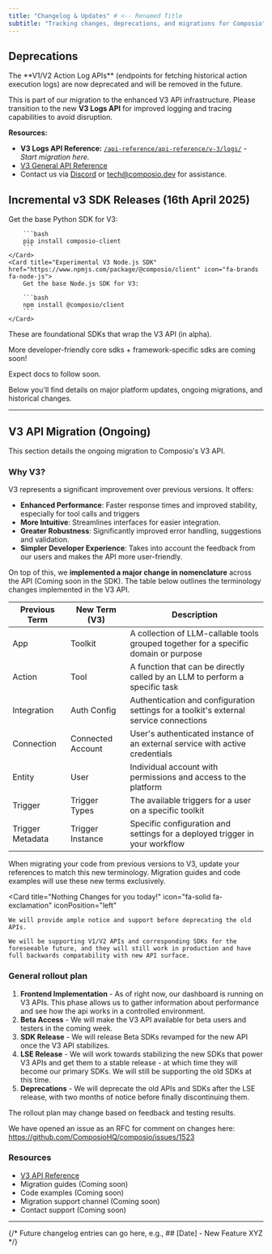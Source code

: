 ```yaml
---
title: "Changelog & Updates" # <-- Renamed Title
subtitle: "Tracking changes, deprecations, and migrations for Composio"
---
```


## Deprecations

<Warning title="Deprecated: V1/V2 Action Log APIs">
  The **V1/V2 Action Log APIs** (endpoints for fetching historical action execution logs) are now deprecated and will be removed in the future.

  This is part of our migration to the enhanced V3 API infrastructure. Please transition to the new **V3 Logs API** for improved logging and tracing capabilities to avoid disruption.

  **Resources:**
  *   **V3 Logs API Reference:** [`/api-reference/api-reference/v-3/logs/`](/api-reference/api-reference/v-3/logs/) - *Start migration here.*
  *   [V3 General API Reference](/api-reference/api-reference/v-3/)
  *   Contact us via [Discord](https://dub.composio.dev/discord) or [tech@composio.dev](mailto:tech@composio.dev) for assistance.
</Warning>


## Incremental v3 SDK Releases (16th April 2025)


<CardGroup>
    <Card title="Experimental V3 Python SDK" href="https://pypi.org/project/composio-client/" icon="fa-brands fa-python">
        Get the base Python SDK for V3: 
        
        
        ```bash
        pip install composio-client
        ```
    </Card>
    <Card title="Experimental V3 Node.js SDK" href="https://www.npmjs.com/package/@composio/client" icon="fa-brands fa-node-js">
        Get the base Node.js SDK for V3: 

        ```bash
        npm install @composio/client
        ```
    </Card>
</CardGroup>

<Note>
These are foundational SDKs that wrap the V3 API (in alpha). 

More developer-friendly core sdks + framework-specific sdks are coming soon!

Expect docs to follow soon.
</Note>

Below you'll find details on major platform updates, ongoing migrations, and historical changes.

---

## V3 API Migration (Ongoing)

This section details the ongoing migration to Composio's V3 API.

### Why V3?
V3 represents a significant improvement over previous versions. It offers:
- **Enhanced Performance**: Faster response times and improved stability, especially for tool calls and triggers
- **More Intuitive**: Streamlines interfaces for easier integration.
- **Greater Robustness**: Significantly improved error handling, suggestions and validation.
- **Simpler Developer Experience**: Takes into account the feedback from our users and makes the API more user-friendly.

On top of this, we **implemented a major change in nomenclature** across the API (Coming soon in the SDK).
The table below outlines the terminology changes implemented in the V3 API.

| Previous Term | New Term (V3) | Description |
|--------------|---------------|-------------|
| App | Toolkit | A collection of LLM-callable tools grouped together for a specific domain or purpose |
| Action | Tool | A function that can be directly called by an LLM to perform a specific task |
| Integration | Auth Config | Authentication and configuration settings for a toolkit's external service connections |
| Connection | Connected Account | User's authenticated instance of an external service with active credentials |
| Entity | User | Individual account with permissions and access to the platform |
| Trigger | Trigger Types | The available triggers for a user on a specific toolkit |
| Trigger Metadata | Trigger Instance | Specific configuration and settings for a deployed trigger in your workflow |

When migrating your code from previous versions to V3, update your references to match this new terminology. Migration guides and code examples will use these new terms exclusively.

<Card 
    title="Nothing Changes for you today!" 
    icon="fa-solid fa-exclamation" 
    iconPosition="left"
>
    We will provide ample notice and support before deprecating the old APIs.

    We will be supporting V1/V2 APIs and corresponding SDKs for the foreseeable future, and they will still work in production and have full backwards compatability with new API surface.
</Card>

### General rollout plan
1. **Frontend Implementation** - As of right now, our dashboard is running on V3 APIs. This phase allows us to gather information about performance and see how the api works in a controlled environment.
2. **Beta Access** - We will make the V3 API available for beta users and testers in the coming week.
3. **SDK Release** - We will release Beta SDKs revamped for the new API once the V3 API stabilizes.
4. **LSE Release** - We will work towards stabilizing the new SDKs that power V3 APIs and get them to a stable release - at which time they will become our primary SDKs. We will still be supporting the old SDKs at this time.
5. **Deprecations** - We will deprecate the old APIs and SDKs after the LSE release, with two months of notice before finally discontinuing them.

<Note>The rollout plan may change based on feedback and testing results.</Note>

We have opened an issue as an RFC for comment on changes here: https://github.com/ComposioHQ/composio/issues/1523

### Resources

- [V3 API Reference](/api-reference/api-reference/v-3/)
- Migration guides (Coming soon)
- Code examples (Coming soon)
- Migration support channel (Coming soon)
- Contact support (Coming soon)

--- 
{/* Future changelog entries can go here, e.g., ## [Date] - New Feature XYZ */}